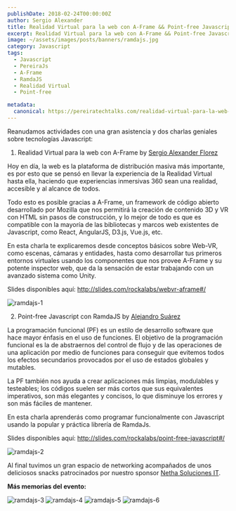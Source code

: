 ```yaml
---
publishDate: 2018-02-24T00:00:00Z
author: Sergio Alexander
title: Realidad Virtual para la web con A-Frame && Point-free Javascript con RamdaJS
excerpt: Realidad Virtual para la web con A-Frame && Point-free Javascript con RamdaJS
image: ~/assets/images/posts/banners/ramdajs.jpg
category: Javascript
tags:
  - Javascript
  - PereiraJs
  - A-Frame
  - RamdaJS
  - Realidad Virtual
  - Point-free

metadata:
  canonical: https://pereiratechtalks.com/realidad-virtual-para-la-web-con-a-frame-y-point-free-javascript-con-ramdajs/
---
```


Reanudamos actividades con una gran asistencia y dos charlas geniales sobre tecnologías Javascript:

1. Realidad Virtual para la web con A-Frame by [Sergio Alexander Florez](https://twitter.com/xergioalex)

Hoy en día, la web es la plataforma de distribución masiva más importante, es por esto que se pensó en llevar la experiencia de la Realidad Virtual hasta ella, haciendo que experiencias inmersivas 360 sean una realidad, accesible y al alcance de todos.

Todo esto es posible gracias a A-Frame, un framework de código abierto desarrollado por Mozilla que nos permitirá la creación de contenido 3D y VR con HTML sin pasos de construcción, y lo mejor de todo es que es compatible con la mayoría de las bibliotecas y marcos web existentes de Javascript, como React, AngularJS, D3.js, Vue.js, etc.

En esta charla te explicaremos desde conceptos básicos sobre Web-VR, como escenas, cámaras y entidades, hasta como desarrollar tus primeros entornos virtuales usando los componentes que nos provee A-Frame y su potente inspector web, que da la sensación de estar trabajando con un avanzado sistema como Unity.

Slides disponibles aquí: http://slides.com/rockalabs/webvr-aframe#/

![ramdajs-1](~/assets/images/posts/content/ramdajs-1.jpg)

2. Point-free Javascript con RamdaJS by [Alejandro Suárez](https://twitter.com/alsug4)

La programación funcional (PF) es un estilo de desarrollo software que hace mayor énfasis en el uso de funciones. El objetivo de la programación funcional es la de abstraernos del control de flujo y de las operaciones de una aplicación por medio de funciones para conseguir que evitemos todos los efectos secundarios provocados por el uso de estados globales y mutables.

La PF también nos ayuda a crear aplicaciones más limpias, modulables y testeables; los códigos suelen ser más cortos que sus equivalentes imperativos, son más elegantes y concisos, lo que disminuye los errores y son más fáciles de mantener.

En esta charla aprenderás como programar funcionalmente con Javascript usando la popular y práctica librería de RamdaJs.

Slides disponibles aquí: http://slides.com/rockalabs/point-free-javascript#/

![ramdajs-2](~/assets/images/posts/content/ramdajs-2.jpg)

Al final tuvimos un gran espacio de networking acompañados de unos deliciosos snacks patrocinados por nuestro sponsor [Netha Soluciones IT](https://www.facebook.com/netha.it/).

**Más memorias del evento:**

![ramdajs-3](~/assets/images/posts/content/ramdajs-3.jpg)
![ramdajs-4](~/assets/images/posts/content/ramdajs-4.jpg)
![ramdajs-5](~/assets/images/posts/content/ramdajs-5.jpg)
![ramdajs-6](~/assets/images/posts/content/ramdajs-6.jpg)
